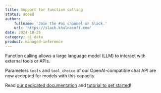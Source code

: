 ```yaml
---
title: Support for function calling
status: added
author:
    fullname: 'Join the #ai channel on Slack.'
    url: 'https://slack.khulnasoft.com'
date: 2024-10-25
category: ai-data
product: managed-inference
---
```


Function calling allows a large language model (LLM) to interact with external tools or APIs. 

Parameters `tools` and `tool_choice` of our OpenAI-compatible chat API are now accepted for models with this capacity.

Read [our dedicated documentation](https://www.khulnasoft.com/en/docs/ai-data/managed-inference/reference-content/function-calling-support/) and [tutorial to get started](https://www.khulnasoft.com/en/docs/tutorials/building-ai-application-function-calling)!

